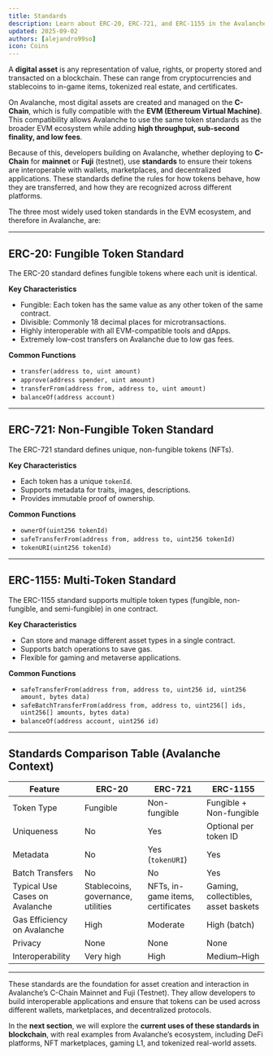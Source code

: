 ```yaml
---
title: Standards
description: Learn about ERC-20, ERC-721, and ERC-1155 in the Avalanche ecosystem, starting from the concept of digital assets.
updated: 2025-09-02
authors: [alejandro99so]
icon: Coins
---
```


A **digital asset** is any representation of value, rights, or property stored and transacted on a blockchain. These can range from cryptocurrencies and stablecoins to in-game items, tokenized real estate, and certificates.  

On Avalanche, most digital assets are created and managed on the **C-Chain**, which is fully compatible with the **EVM (Ethereum Virtual Machine)**. This compatibility allows Avalanche to use the same token standards as the broader EVM ecosystem while adding **high throughput, sub-second finality, and low fees**.  

Because of this, developers building on Avalanche, whether deploying to **C-Chain** for **mainnet** or **Fuji** (testnet), use **standards** to ensure their tokens are interoperable with wallets, marketplaces, and decentralized applications. These standards define the rules for how tokens behave, how they are transferred, and how they are recognized across different platforms.

The three most widely used token standards in the EVM ecosystem, and therefore in Avalanche, are:

---

## ERC-20: Fungible Token Standard
The ERC-20 standard defines fungible tokens where each unit is identical.

**Key Characteristics**
- Fungible: Each token has the same value as any other token of the same contract.
- Divisible: Commonly 18 decimal places for microtransactions.
- Highly interoperable with all EVM-compatible tools and dApps.
- Extremely low-cost transfers on Avalanche due to low gas fees.

**Common Functions**
- `transfer(address to, uint amount)`
- `approve(address spender, uint amount)`
- `transferFrom(address from, address to, uint amount)`
- `balanceOf(address account)`

---

## ERC-721: Non-Fungible Token Standard
The ERC-721 standard defines unique, non-fungible tokens (NFTs).

**Key Characteristics**
- Each token has a unique `tokenId`.
- Supports metadata for traits, images, descriptions.
- Provides immutable proof of ownership.

**Common Functions**
- `ownerOf(uint256 tokenId)`
- `safeTransferFrom(address from, address to, uint256 tokenId)`
- `tokenURI(uint256 tokenId)`

---

## ERC-1155: Multi-Token Standard
The ERC-1155 standard supports multiple token types (fungible, non-fungible, and semi-fungible) in one contract.

**Key Characteristics**
- Can store and manage different asset types in a single contract.
- Supports batch operations to save gas.
- Flexible for gaming and metaverse applications.

**Common Functions**
- `safeTransferFrom(address from, address to, uint256 id, uint256 amount, bytes data)`
- `safeBatchTransferFrom(address from, address to, uint256[] ids, uint256[] amounts, bytes data)`
- `balanceOf(address account, uint256 id)`

---

## Standards Comparison Table (Avalanche Context)

| Feature | ERC-20 | ERC-721 | ERC-1155 |
|---------|--------|---------|----------|
| Token Type | Fungible | Non-fungible | Fungible + Non-fungible |
| Uniqueness | No | Yes | Optional per token ID |
| Metadata | No | Yes (`tokenURI`) | Yes |
| Batch Transfers | No | No | Yes |
| Typical Use Cases on Avalanche | Stablecoins, governance, utilities | NFTs, in-game items, certificates | Gaming, collectibles, asset baskets |
| Gas Efficiency on Avalanche | High | Moderate | High (batch) |
| Privacy | None | None | None |
| Interoperability | Very high | High | Medium–High |

---

These standards are the foundation for asset creation and interaction in Avalanche’s C-Chain Mainnet and Fuji (Testnet). They allow developers to build interoperable applications and ensure that tokens can be used across different wallets, marketplaces, and decentralized protocols.  

In the **next section**, we will explore the **current uses of these standards in blockchain**, with real examples from Avalanche’s ecosystem, including DeFi platforms, NFT marketplaces, gaming L1, and tokenized real-world assets.
